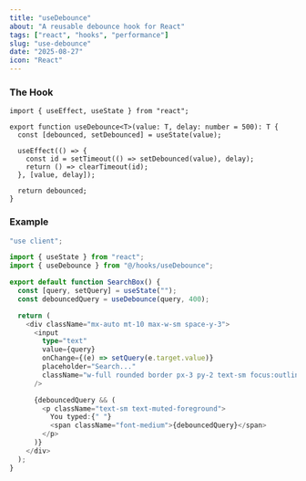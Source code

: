 ```yaml
---
title: "useDebounce"
about: "A reusable debounce hook for React"
tags: ["react", "hooks", "performance"]
slug: "use-debounce"
date: "2025-08-27"
icon: "React"
---
```


### The Hook

```tsx
import { useEffect, useState } from "react";

export function useDebounce<T>(value: T, delay: number = 500): T {
  const [debounced, setDebounced] = useState(value);

  useEffect(() => {
    const id = setTimeout(() => setDebounced(value), delay);
    return () => clearTimeout(id);
  }, [value, delay]);

  return debounced;
}
```
### Example
```typescript
"use client";

import { useState } from "react";
import { useDebounce } from "@/hooks/useDebounce";

export default function SearchBox() {
  const [query, setQuery] = useState("");
  const debouncedQuery = useDebounce(query, 400);

  return (
    <div className="mx-auto mt-10 max-w-sm space-y-3">
      <input
        type="text"
        value={query}
        onChange={(e) => setQuery(e.target.value)}
        placeholder="Search..."
        className="w-full rounded border px-3 py-2 text-sm focus:outline-none focus:ring focus:ring-primary"
      />

      {debouncedQuery && (
        <p className="text-sm text-muted-foreground">
          You typed:{" "}
          <span className="font-medium">{debouncedQuery}</span>
        </p>
      )}
    </div>
  );
}
```
